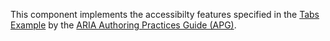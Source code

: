 This component implements the accessibilty features specified in the [Tabs Example](https://www.w3.org/WAI/ARIA/apg/patterns/tabs) by the [ARIA Authoring Practices Guide (APG)](https://www.w3.org/WAI/ARIA/apg/).
